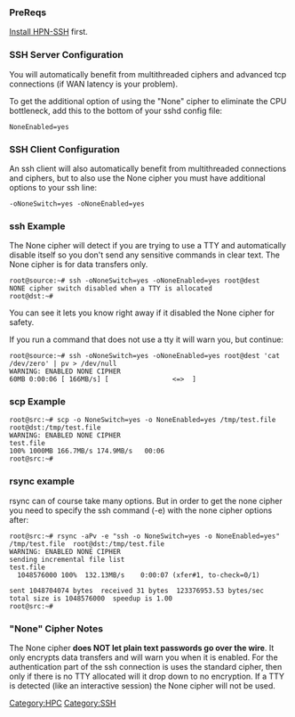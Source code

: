 === PreReqs ===
[[Install HPN-SSH]] first.

=== SSH Server Configuration ===
You will automatically benefit from multithreaded ciphers and advanced tcp connections (if WAN latency is your problem). 

To get the additional option of using the "None" cipher to eliminate the CPU bottleneck, add this to the bottom of your sshd config file:
 NoneEnabled=yes

=== SSH Client Configuration ===
An ssh client will also automatically benefit from multithreaded connections and ciphers, but to also use the None cipher you must have additional options to your ssh line:
 -oNoneSwitch=yes -oNoneEnabled=yes

=== ssh Example ===
The None cipher will detect if you are trying to use a TTY and automatically disable itself so you don't send any sensitive commands in clear text. The None cipher is for data transfers only.
<pre>
root@source:~# ssh -oNoneSwitch=yes -oNoneEnabled=yes root@dest
NONE cipher switch disabled when a TTY is allocated
root@dst:~# 
</pre>
You can see it lets you know right away if it disabled the None cipher for safety.

If you run a command that does not use a tty it will warn you, but continue:
<pre>
root@source:~# ssh -oNoneSwitch=yes -oNoneEnabled=yes root@dest 'cat /dev/zero' | pv > /dev/null                                                                                                                                                                                            
WARNING: ENABLED NONE CIPHER
60MB 0:00:06 [ 166MB/s] [                <=>  ]
</pre>

=== scp Example ===
<pre>
root@src:~# scp -o NoneSwitch=yes -o NoneEnabled=yes /tmp/test.file  root@dst:/tmp/test.file
WARNING: ENABLED NONE CIPHER
test.file                                                                                                                                                                                       100% 1000MB 166.7MB/s 174.9MB/s   00:06    
root@src:~# 
</pre>

=== rsync example ===
rsync can of course take many options. But in order to get the none cipher you need to specify the ssh command (-e) with the none cipher options after:
<pre>
root@src:~# rsync -aPv -e "ssh -o NoneSwitch=yes -o NoneEnabled=yes" /tmp/test.file  root@dst:/tmp/test.file
WARNING: ENABLED NONE CIPHER
sending incremental file list
test.file
  1048576000 100%  132.13MB/s    0:00:07 (xfer#1, to-check=0/1)

sent 1048704074 bytes  received 31 bytes  123376953.53 bytes/sec
total size is 1048576000  speedup is 1.00
root@src:~# 
</pre>

=== "None" Cipher Notes ===
The None cipher '''does NOT let plain text passwords go over the wire'''. It only encrypts data transfers and will warn you when it is enabled. For the authentication part of the ssh connection is uses the standard cipher, then only if there is no TTY allocated will it drop down to no encryption. If a TTY is detected (like an interactive session) the None cipher will not be used.

[[Category:HPC]][[Category:SSH]]